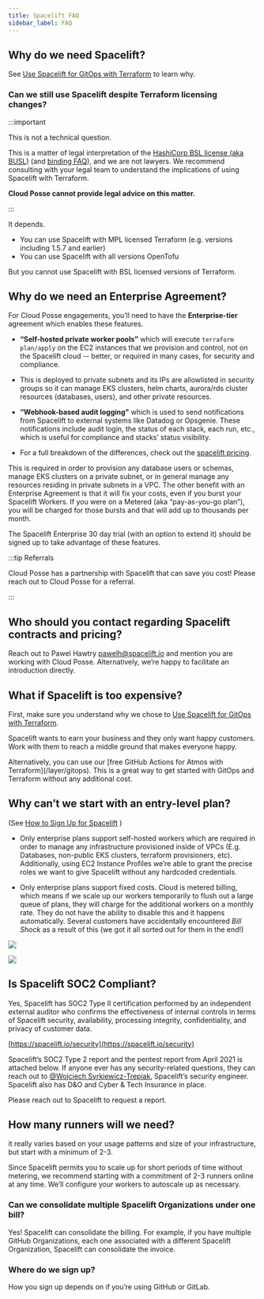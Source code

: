 ```yaml
---
title: Spacelift FAQ
sidebar_label: FAQ
---
```


## Why do we need Spacelift?

See [Use Spacelift for GitOps with Terraform](/reference-architecture/reference/adrs/use-spacelift-for-gitops-with-terraform) to learn why.

### Can we still use Spacelift despite Terraform licensing changes?

:::important

This is not a technical question.

This is a matter of legal interpretation of the [HashiCorp BSL license (aka BUSL)](https://www.hashicorp.com/bsl) (and [binding FAQ](https://www.hashicorp.com/license-faq)), and we are not lawyers. We recommend consulting with your legal team to understand the implications of using Spacelift with Terraform.

**Cloud Posse cannot provide legal advice on this matter.**

:::

It depends.
- You can use Spacelift with MPL licensed Terraform (e.g. versions including 1.5.7 and earlier)
- You can use Spacelift with all versions OpenTofu

But you cannot use Spacelift with BSL licensed versions of Terraform.



## Why do we need an Enterprise Agreement?

For Cloud Posse engagements, you’ll need to have the **Enterprise-tier** agreement which enables these features.
- **“Self-hosted private worker pools”** which will execute `terraform plan/apply` on the EC2 instances that we provision and control, not on the Spacelift cloud -- better, or required in many cases, for security and compliance.

- This is deployed to private subnets and its IPs are allowlisted in security groups so it can manage EKS clusters, helm charts, aurora/rds cluster resources (databases, users), and other private resources.

- **“Webhook-based audit logging”** which is used to send notifications from Spacelift to external systems like Datadog or Opsgenie. These notifications include audit login, the status of each stack, each run, etc., which is useful for compliance and stacks’ status visibility.

- For a full breakdown of the differences, check out the [spacelift pricing](https://spacelift.io/pricing).

This is required in order to provision any database users or schemas, manage EKS clusters on a private subnet, or in general manage any resources residing in private subnets in a VPC. The other benefit with an Enterprise Agreement is that it will fix your costs, even if you burst your Spacelift Workers. If you were on a Metered (aka “pay-as-you-go plan”), you will be charged for those bursts and that will add up to thousands per month.

The Spacelift Enterprise 30 day trial (with an option to extend it) should be signed up to take advantage of these features.

:::tip Referrals

Cloud Posse has a partnership with Spacelift that can save you cost! Please reach out to Cloud Posse for a referral.

:::

## Who should you contact regarding Spacelift contracts and pricing?

Reach out to Pawel Hawtry [pawelh@spacelift.io](mailto:pawelh@spacelift.io) and mention you are working with Cloud Posse. Alternatively, we’re happy to facilitate an introduction directly.

## What if Spacelift is too expensive?

First, make sure you understand why we chose to [Use Spacelift for GitOps with Terraform](/reference-architecture/reference/adrs/use-spacelift-for-gitops-with-terraform).

Spacelift wants to earn your business and they only want happy customers. Work with them to reach a middle ground that makes everyone happy.

<Note title="Tip">
  Alternatively, you can use our [free GitHub Actions for Atmos with Terraform](/layer/gitops). This is a great way to get started with GitOps and Terraform without any additional cost.
</Note>

## Why can’t we start with an entry-level plan?

(See [How to Sign Up for Spacelift](/reference-architecture/how-to-guides/integrations/spacelift) )

- Only enterprise plans support self-hosted workers which are required in order to manage any infrastructure provisioned inside of VPCs (E.g. Databases, non-public EKS clusters, terraform provisioners, etc). Additionally, using EC2 Instance Profiles we’re able to grant the precise roles we want to give Spacelift without any hardcoded credentials.

- Only enterprise plans support fixed costs. Cloud is metered billing, which means if we scale up our workers temporarily to flush out a large queue of plans, they will charge for the additional workers on a monthly rate. They do not have the ability to disable this and it happens automatically.  Several customers have accidentally encountered _Bill Shock_ as a result of this (we got it all sorted out for them in the end!)

<img src="/assets/refarch/cleanshot-2021-11-16-at-00.24.00@2x-20211116-062545.png" /><br/>

<img src="/assets/refarch/cleanshot-2021-11-16-at-00.21.25-20211116-062238.png" /><br/>

## Is Spacelift SOC2 Compliant?

Yes, Spacelift has SOC2 Type II certification performed by an independent external auditor who confirms the effectiveness of internal controls in terms of Spacelift security, availability, processing integrity, confidentiality, and privacy of customer data.

[https://spacelift.io/security](https://spacelift.io/security)

Spacelift’s SOC2 Type 2 report and the pentest report from April 2021 is attached below. If anyone ever has any security-related questions, they can reach out to [@Wojciech Syrkiewicz-Trepiak](mailto:wojciechs@spacelift.io), Spacelift’s security engineer. Spacelift also has D&O and Cyber & Tech Insurance in place.

Please reach out to Spacelift to request a report.

## How many runners will we need?

<Note title="TL;DR">
  it really varies based on your usage patterns and size of your infrastructure, but start with a minimum of 2-3.
</Note>

Since Spacelift permits you to scale up for short periods of time without metering, we recommend starting with a commitment of 2-3 runners online at any time. We’ll configure your workers to autoscale up as necessary.

### Can we consolidate multiple Spacelift Organizations under one bill?

Yes! Spacelift can consolidate the billing. For example, if you have multiple GitHub Organizations, each one associated with a different Spacelift Organization, Spacelift can consolidate the invoice.

### Where do we sign up?

How you sign up depends on if you’re using GitHub or GitLab.
